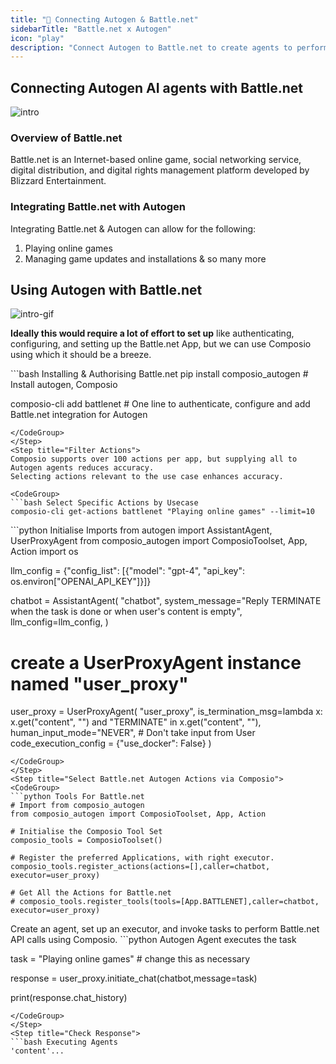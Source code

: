 ```yaml
---
title: "🚀 Connecting Autogen & Battle.net"
sidebarTitle: "Battle.net x Autogen"
icon: "play"
description: "Connect Autogen to Battle.net to create agents to perform tasks using natural language"
---
```


## Connecting Autogen AI agents with Battle.net
![intro](/media/intro.jpg)

### Overview of Battle.net

Battle.net is an Internet-based online game, social networking service, digital distribution, and digital rights management platform developed by Blizzard Entertainment.

### Integrating Battle.net with Autogen

Integrating Battle.net & Autogen can allow for the following:

1. Playing online games
2. Managing game updates and installations
& so many more

## Using Autogen with Battle.net
![intro-gif](/media/intro.gif)
<Steps>
<Step title="Setting Up the Environment">

**Ideally this would require a lot of effort to set up** like authenticating, configuring, and setting up the Battle.net App, but we can use Composio using which it should be a breeze.

<CodeGroup>
```bash Installing & Authorising Battle.net
pip install composio_autogen # Install autogen, Composio 

composio-cli add battlenet # One line to authenticate, configure and add Battle.net integration for Autogen
```
</CodeGroup>
</Step>
<Step title="Filter Actions">
Composio supports over 100 actions per app, but supplying all to Autogen agents reduces accuracy.
Selecting actions relevant to the use case enhances accuracy.

<CodeGroup>
```bash Select Specific Actions by Usecase
composio-cli get-actions battlenet "Playing online games" --limit=10
```
</CodeGroup>

</Step>
<Step title="Import Base Packages">

<CodeGroup>
```python Initialise Imports
from autogen import AssistantAgent, UserProxyAgent
from composio_autogen import ComposioToolset, App, Action
import os

llm_config = {"config_list": [{"model": "gpt-4", "api_key": os.environ["OPENAI_API_KEY"]}]}

chatbot = AssistantAgent(
    "chatbot",
    system_message="Reply TERMINATE when the task is done or when user's content is empty",
    llm_config=llm_config,
)

# create a UserProxyAgent instance named "user_proxy"
user_proxy = UserProxyAgent(
    "user_proxy",
    is_termination_msg=lambda x: x.get("content", "") and "TERMINATE" in x.get("content", ""),
    human_input_mode="NEVER", # Don't take input from User
    code_execution_config = {"use_docker": False}
)
```
</CodeGroup>
</Step>
<Step title="Select Battle.net Autogen Actions via Composio">
<CodeGroup>
```python Tools For Battle.net
# Import from composio_autogen
from composio_autogen import ComposioToolset, App, Action

# Initialise the Composio Tool Set
composio_tools = ComposioToolset()

# Register the preferred Applications, with right executor. 
composio_tools.register_actions(actions=[],caller=chatbot, executor=user_proxy)

# Get All the Actions for Battle.net
# composio_tools.register_tools(tools=[App.BATTLENET],caller=chatbot, executor=user_proxy) 
```
</CodeGroup>
</Step>
<Step title="Execute the Agent">
Create an agent, set up an executor, and invoke tasks to perform Battle.net API calls using Composio. 
<CodeGroup>
```python Autogen Agent executes the task

task = "Playing online games" # change this as necessary

response = user_proxy.initiate_chat(chatbot,message=task)

print(response.chat_history)
```
</CodeGroup>
</Step>
<Step title="Check Response">
```bash Executing Agents
'content'...
```
</Step>
</Steps>
